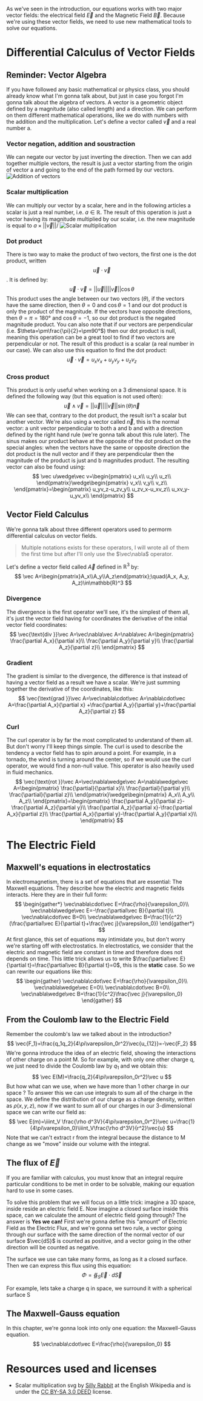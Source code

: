 As we've seen in the introduction, our equations works with two major vector fields: the electrical field $\vec E$ and
the Magnetic Field $\vec B$. Because we're using these vector fields, we need to use new mathematical tools to solve
our equations.
# Differential Calculus of Vector Fields
## Reminder: Vector Algebra
If you have followed any basic mathematical or physics class, you should already know what I'm gonna talk about, but
just in case you forgot I'm gonna talk about the algebra of vectors. A vector is a geometric object defined by a
magnitude (also called length) and a direction. We can perform on them different mathematical operations, like we do
with numbers with the addition and the multiplication. Let's define a vector called $\vec v$ and a real number a.

### Vector negation, addition and soustraction
We can negate our vector by just inverting the direction. Then we can add together multiple vectors, the result is just
a vector starting from the origin of vector a and going to the end of the path formed by our vectors.
![Addition of vectors](https://upload.wikimedia.org/wikipedia/commons/2/28/Vector_addition.svg "Addition of vectors")

### Scalar multiplication
We can multiply our vector by a scalar, here and in the following articles a scalar is just a real number, i.e.
$a\in\mathbb{R}$. The result of this operation is just a vector having its magnitude multiplied by our scalar, i.e. the
new magnitude is equal to $a\times||\vec v||$/
<img alt="Scalar multiplication"
     className="invert"
     src="https://upload.wikimedia.org/wikipedia/commons/f/fa/Scalar_multiplication_by_r%3D3.svg"
     title="Scalar multiplication"/>

### Dot product
There is two way to make the product of two vectors, the first one is the dot product, written $$\vec u\cdot\vec v$$.
It is defined by:
$$
    \vec u\cdot\vec v=||\vec u||||\vec v||\cos\theta
$$
This product uses the angle between our two vectors ($\theta$), if the vectors have the same direction, then $\theta=0$
and $\cos\theta=1$ and our dot product is only the product of the magnitude. If the vectors have opposite directions,
then $\theta=\pi=180°$ and $\cos\theta=-1$, so our dot product is the negated magnitude product. You can also note that
if our vectors are perpendicular (i.e. $\theta=\pm\frac{\pi}{2}=\pm90°$) then our dot product is null, meaning this
operation can be a great tool to find if two vectors are perpendicular or not. The result of this product is a scalar
(a real number in our case). We can also use this equation to find the dot product:
$$
    \vec u\cdot\vec v=u_xv_x+u_yv_y+u_zv_z
$$

### Cross product
This product is only useful when working on a 3 dimensional space. It is defined the following way (but this equation
is not used often):
$$
    \vec u\wedge\vec v=||\vec u||||\vec v||\sin(\theta)\vec n
$$
We can see that, contrary to the dot product, the result isn't a scalar but another vector. We're also using a vector
called $\vec n$, this is the normal vector: a unit vector perpendicular to both a and b and with a direction defined by
the right hand rule (we're gonna talk about this rule later). The sinus makes our product behave at the opposite of the
dot product on the special angles: when the vectors have the same or opposite direction the dot product is the null
vector and if they are perpendicular then the magnitude of the product is just and b magnitudes product. The resulting
vector can also be found using:
$$
    \vec u\wedge\vec v=\begin{pmatrix}
        u_x\\
        u_y\\
        u_z\\
    \end{pmatrix}\wedge\begin{pmatrix}
        v_x\\
        v_y\\
        v_z\\
    \end{pmatrix}=\begin{pmatrix}
        u_yv_z-u_zv_y\\
        u_zv_x-u_xv_z\\
        u_xv_y-u_yv_x\\
    \end{pmatrix}
$$

## Vector Field Calculus
We're gonna talk about three different operators used to permorm differential calculus on vector fields.
> Multiple notations exists for these operators, I will wrote all of them the first time but after I'll only use the
> $\vec\nabla$ operator.

Let's define a vector field called $\vec A$ defined in $\mathbb{R}^3$ by:
$$
    \vec A=\begin{pmatrix}A_x\\A_y\\A_z\end{pmatrix};\quad(A_x, A_y, A_z)\in\mathbb{R}^3
$$

### Divergence
The divergence is the first operator we'll see, it's the simplest of them all, it's just the vector field having for
coordinates the derivative of the initial vector field coordinates:
$$
\vec{\text{div }}\vec A=\vec\nabla\vec A=\nabla\vec A=\begin{pmatrix}
\frac{\partial A_x}{\partial x}\\
\frac{\partial A_y}{\partial y}\\
\frac{\partial A_z}{\partial z}\\
\end{pmatrix}
$$

### Gradient
The gradient is similar to the divergence, the difference is that instead of having a vector field as a result we have a
scalar. We're just summing together the derivative of the coordinates, like this:
$$
\vec{\text{grad }}\vec A=\vec\nabla\cdot\vec A=\nabla\cdot\vec A=\frac{\partial A_x}{\partial x}
+\frac{\partial A_y}{\partial y}+\frac{\partial A_z}{\partial z}
$$

### Curl
The curl operator is by far the most complicated to understand of them all. But don't worry I'll keep things simple.
The curl is used to describe the tendency a vector field has to spin around a point.
For example, in a tornado, the wind is turning around the center, so if we would use the curl operator, we would find
a non-null value. This operator is also heavily used in fluid mechanics.
$$
\vec{\text{rot }}\vec A=\vec\nabla\wedge\vec A=\nabla\wedge\vec A=\begin{pmatrix}
\frac{\partial}{\partial x}\\
\frac{\partial}{\partial y}\\
\frac{\partial}{\partial z}\\
\end{pmatrix}\wedge\begin{pmatrix}
A_x\\
A_y\\
A_z\\
\end{pmatrix}=\begin{pmatrix}
\frac{\partial A_y}{\partial z}-\frac{\partial A_z}{\partial y}\\
\frac{\partial A_z}{\partial x}-\frac{\partial A_x}{\partial z}\\
\frac{\partial A_x}{\partial y}-\frac{\partial A_y}{\partial x}\\
\end{pmatrix}
$$

# The Electric Field
## Maxwell's equations in electrostatics
In electromagnetism, there is a set of equations that are essential: The Maxwell equations.
They describe how the electric and magnetic fields interacts. Here they are in their full form:
$$
\begin{gather*}
\vec\nabla\cdot\vec E=\frac{\rho}{\varepsilon_0}\\
\vec\nabla\wedge\vec E=-\frac{\partial\vec B}{\partial t}\\
\vec\nabla\cdot\vec B=0\\
\vec\nabla\wedge\vec B=\frac{1}{c^2}(\frac{\partial\vec E}{\partial t}+\frac{\vec j}{\varepsilon_0})
\end{gather*}
$$
At first glance, this set of equations may intimidate you, but don't worry we're starting off with electrostatics.
In electrostatics, we consider that the electric and magnetic field are constant in time and therefore does not depends
on time. This little trick allows us to write $\frac{\partial\vec E}{\partial t}=\frac{\partial\vec B}{\partial t}=0$,
this is the **static** case. So we can rewrite our equations like this:
$$
\begin{gather}
\vec\nabla\cdot\vec E=\frac{\rho}{\varepsilon_0}\\
\vec\nabla\wedge\vec E=0\\
\vec\nabla\cdot\vec B=0\\
\vec\nabla\wedge\vec B=\frac{1}{c^2}\frac{\vec j}{\varepsilon_0}
\end{gather}
$$
## From the Coulomb law to the Electric Field
Remember the coulomb's law we talked about in the introduction?
$$
    \vec{F_1}=\frac{q_1q_2}{4\pi\varepsilon_0r^2}\vec{u_{12}}=-\vec{F_2}
$$
We're gonna introduce the idea of an electric field, showing the interactions of other charge on a point M.
So for example, with only one other charge q, we just need to divide the Coulomb law by $q_1$ and we obtain this:
$$
    \vec E(M)=\frac{q_2}{4\pi\varepsilon_0r^2}\vec u
$$
But how what can we use, when we have more than 1 other charge in our space ? To answer this we can use integrals to
sum all of the charge in the space. We define the distribution of our charge as a charge density, written as
$\rho(x, y, z)$, now if we want to sum all of our charges in our 3-dimensional space we can write our field as:
$$
\vec E(m)=\iiint_V \frac{\rho d^3V}{4\pi\varepsilon_0r^2}\vec u=\frac{1}{4\pi\varepsilon_0}\iiint_V\frac{\rho d^3V}{r^2}\vec{u}
$$
Note that we can't extract r from the integral because the distance to M change as we "move" inside our volume with the
integral.
## The flux of $\vec E$
If you are familiar with calculus, you must know that an integral require particular conditions to be met in order
to be solvable, making our equation hard to use in some cases.

To solve this problem that we will focus on a little trick: imagine a 3D space, inside reside an electric field E.
Now imagine a closed surface inside this space, can we calculate the amount of electric field going through? The answer
is **Yes we can!** First we're gonna define this "amount" of Electric Field as the Electric Flux, and we're gonna set
two rule, a vector going through our surface with the same direction of the normal vector of our surface $\vec{dS}$ is
counted as positive, and a vector going in the other direction will be counted as negative.

The surface we use can take many forms, as long as it a closed surface. Then we can express this flux using this
equation:
$$
\Phi=\oiint_S\vec E\cdot d\vec S
$$

For example, lets take a charge q in space, we
surround it with a spherical surface S

## The Maxwell-Gauss equation
In this chapter, we're gonna look into only one equation: the Maxwell-Gauss equation.
$$
\vec\nabla\cdot\vec E=\frac{\rho}{\varepsilon_0}
$$

# Resources used and licenses
- Scalar multiplication svg by [Silly Rabbit](https://en.wikipedia.org/wiki/User:Silly_rabbit) at the English Wikipedia and is under the [CC BY-SA 3.0 DEED](https://creativecommons.org/licenses/by-sa/3.0/deed.en) license.
